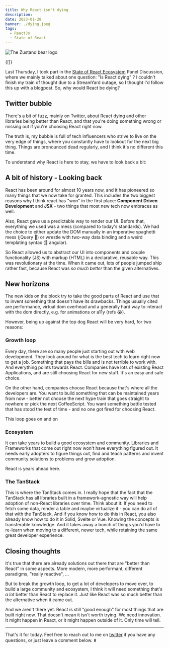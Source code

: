 ```yaml
---
title: Why React isn't dying
description:
date: 2023-01-28
banner: ./dying.jpeg
tags:
  - ReactJs
  - State of React
---
```



<img src="./dying.jpeg" alt="The Zustand bear logo" />

<Attribution
  name="Silvestri Matteo"
  url="https://unsplash.com/@silvestrimatteo"
/>

<Translations>{[]}</Translations>

Last Thursday, I took part in the [State of React Ecosystem](https://www.youtube.com/watch?v=_nGuk2Gs2oc) Panel Discussion, where we mainly talked about one question: "Is React dying" ? I couldn't finish my train of thought due to a StreamYard outage, so I thought I'd follow this up with a blogpost. So, why would React be dying?

## Twitter bubble

There's a bit of fuzz, mainly on Twitter, about React dying and other libraries being better than React, and that you're doing something wrong or missing out if you're choosing React right now.

The truth is, my bubble is full of tech influencers who strive to live on the very edge of things, where you constantly have to lookout for the next big thing. Things are pronounced dead regularly, and I think it's no different this time.

To understand why React is here to stay, we have to look back a bit:

## A bit of history - Looking back

React has been around for almost 10 years now, and it has pioneered so many things that we now take for granted. This includes the two biggest reasons why I think react has "won" in the first place: **Component Driven Development** and **JSX** - two things that most new tech now embraces as well.

Also, React gave us a predictable way to render our UI. Before that, everything we used was a mess (compared to today's standards). We had the choice to either update the DOM manually in an imperative spaghetti mess (jQuery 👀) or wrestle with two-way data binding and a weird templating syntax (👋 angular).

So React allowed us to abstract our UI into components and couple functionality (JS) with markup (HTML) in a declarative, reusable way. This was revolutionary at the time. When it came out, lots of people jumped ship rather fast, because React was _so much better_ than the given alternatives.

## New horizons

The new kids on the block try to take the good parts of React and use that to invent something that doesn't have its drawbacks. Things usually cited are performance, virtual dom overhead and a generally hard way to interact with the dom directly, e.g. for animations or a11y (refs 😭).

However, being up against the top dog React will be very hard, for two reasons:

### Growth loop

Every day, there are so many people just starting out with web development. They look around for what is the best tech to learn right now to get a job. Something that pays the bills and is not terrible to work with. And everything points towards React. Companies have lots of existing React Applications, and are still choosing React for new stuff. It's an easy and safe choice.

On the other hand, companies choose React because that's where all the developers are. You want to build something that can be maintained years from now - better not choose the next hype train that goes straight to nowhere or pick the next CoffeeScript. You want something battle tested that has stood the test of time - and no one got fired for choosing React.

This loop goes on and on

### Ecosystem

It can take years to build a good ecosystem and community. Libraries and Frameworks that come out right now won't have everything figured out. It needs early adopters to figure things out, find and teach patterns and invent community solutions to problems and grow adoption.

React is years ahead here.

### The TanStack

This is where the TanStack comes in. I really hope that the fact that the TanStack has all libraries built in a framework-agnostic way will help adoption of non-React libraries over time. Think about it: If you need to fetch some data, render a table and maybe virtualize it - you can do all of that with the TanStack. And if you know how to do this in React, you also already know how to do it in Solid, Svelte or Vue. Knowing the concepts is transferable knowledge. And it takes away a bunch of things you'd have to re-learn when moving to a different, newer tech, while retaining the same great developer experience.

## Closing thoughts

It's true that there are already solutions out there that are "better than React" in some aspects. More modern, more performant, different paradigms, "really reactive", ...

But to break the growth loop, to get a lot of developers to move over, to build a large community and ecosystem, I think it will need something that's _a lot_ better than React to replace it. Just like React was so much better than the alternative when it came out.

And we aren't there yet. React is still "good enough" for most things that are built right now. That doesn't mean it isn't worth trying. We need innovation. It might happen in React, or it might happen outside of it. Only time will tell.

---

That's it for today. Feel free to reach out to me on [twitter](https://twitter.com/tkdodo)
if you have any questions, or just leave a comment below. ⬇️

<Comments />
